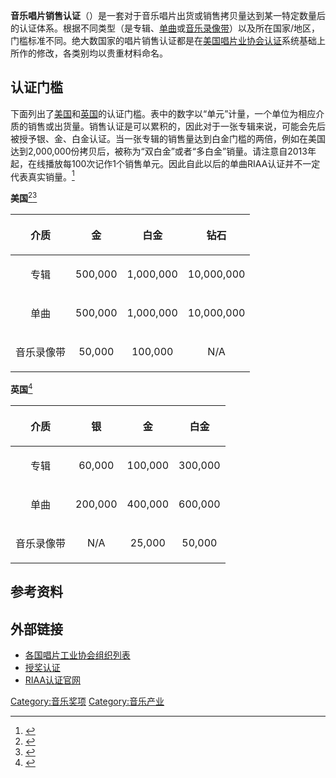 '''音乐唱片销售认证'''（{{lang|en|Music recording sales certification}}）是一套对于音乐唱片出货或销售拷贝量达到某一特定数量后的认证体系。根据不同类型（是专辑、[[单曲|单曲]]或[[音乐录像带|音乐录像带]]）以及所在国家/地区，门槛标准不同。绝大数国家的唱片销售认证都是在[[RIAA认证|美国唱片业协会认证]]系统基础上所作的修改，各类别均以贵重材料命名。

== 认证门槛 ==
{{main|音乐唱片销售认证列表}}

下面列出了[[美国|美国]]和[[英国|英国]]的认证门槛。表中的数字以“单元”计量，一个单位为相应介质的销售或出货量。销售认证是可以累积的，因此对于一张专辑来说，可能会先后被授予银、金、白金认证。当一张专辑的销售量达到白金门槛的两倍，例如在美国达到2,000,000份拷贝后，被称为“双白金”或者“多白金”销量。请注意自2013年起，在线播放每100次记作1个销售单元。因此自此以后的单曲RIAA认证并不一定代表真实销量。<ref name="stream">{{cite news |url= http://www.billboard.com/biz/articles/news/1560846/exclusive-on-demand-streams-now-count-toward-riaa-gold-platinum |title= Exclusive: On-Demand Streams Now Count Toward RIAA Gold & Platinum |author= Alex Pham |date= 2013-05-09 |work= Billboard |accessdate= 2014-07-10 |archive-date= 2014-02-22 |archive-url= https://web.archive.org/web/20140222115248/http://www.billboard.com/biz/articles/news/1560846/exclusive-on-demand-streams-now-count-toward-riaa-gold-platinum |dead-url= no }}</ref>

{{col-begin|width=70%}}
{{col-break|width=45%}} '''美国'''<ref>{{cite web|title=Certification Criteria|url=http://www.riaa.com/goldandplatinum.php?content_selector=criteria|publisher=Recording Industry Association of America|accessdate=2012-06-22|archive-date=2012-02-14|archive-url=https://www.webcitation.org/65Rim9iNq?url=http://www.riaa.com/goldandplatinum.php?content_selector=criteria|dead-url=no}}</ref><ref>{{cite web|title=History of the Awards|url=http://www.riaa.com/goldandplatinum.php?content_selector=historyx|publisher=Recording Industry Association of America|accessdate=2012-06-22|archive-date=2007-07-01|archive-url=https://web.archive.org/web/20070701162808/http://www.riaa.com/goldandplatinum.php?content_selector=historyx|dead-url=no}}</ref>
{| class="wikitable" border="1"
|-
! align="center" | 介质
! align="center" | 金
! align="center" | 白金
! align="center" | 钻石
|-
! scope="row" align="center" | 专辑
| align="center" | 500,000
| align="center" | 1,000,000
| align="center" | 10,000,000
|-
! scope="row" align="center" | 单曲
| align="center" | 500,000
| align="center" | 1,000,000
| align="center" | 10,000,000
|-
! scope="row" align="center" | 音乐录像带
| align="center" | 50,000
| align="center" | 100,000
| align="center" | N/A
|}

{{col-break|width=45%}}'''英国'''<ref>{{cite web|title=Certified Awards Search|url=http://www.bpi.co.uk/certifiedawards/search.aspx|publisher=British Recorded Music Industry|accessdate=2012-06-22|archive-date=2012-02-25|archive-url=https://www.webcitation.org/65iHHyfhT?url=http://www.bpi.co.uk/certifiedawards/Search.aspx|dead-url=no}}</ref>
{| class="wikitable" border="1"
|-
! align="center" | 介质
! align="center" | 银
! align="center" | 金
! align="center" | 白金
|-
! scope="row"  align="center" | 专辑
| align="center" | 60,000
| align="center" | 100,000
| align="center" | 300,000
|-
! scope="row" align="center" | 单曲
| align="center" | 200,000
| align="center" | 400,000
| align="center" | 600,000
|-
! scope="row" align="center" | 音乐录像带
| align="center" | N/A
| align="center" | 25,000
| align="center" | 50,000
|}
{{col-end}}

== 参考资料 ==
{{Reflist}}

== 外部链接 ==
* [http://www.ifpi.org/content/section_links/local_associations.html 各国唱片工业协会组织列表] {{Wayback|url=http://www.ifpi.org/content/section_links/local_associations.html |date=20110517085842 }}
* [http://www.ifpi.org/content/library/certification-award-levels.pdf 授奖认证] {{WebCite|url=https://www.webcitation.org/5kjdcdHb5?url=http://www.ifpi.org/content/library/certification-award-levels.pdf |date=20091023083830 |dateformat=iso }}
* [http://www.riaa.com/goldandplatinum.php RIAA认证官网] {{Wayback|url=http://www.riaa.com/goldandplatinum.php |date=20101210073830 }}

[[Category:音乐奖项|Category:音乐奖项]]
[[Category:音乐产业|Category:音乐产业]]